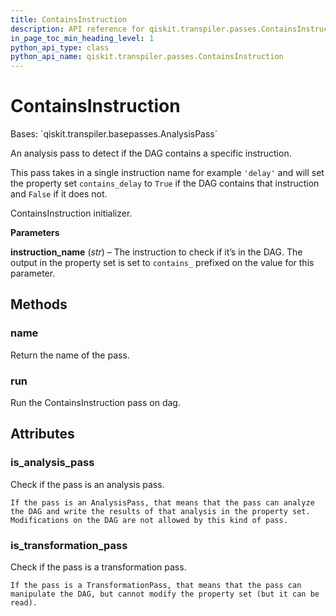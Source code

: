 ```yaml
---
title: ContainsInstruction
description: API reference for qiskit.transpiler.passes.ContainsInstruction
in_page_toc_min_heading_level: 1
python_api_type: class
python_api_name: qiskit.transpiler.passes.ContainsInstruction
---
```


# ContainsInstruction

<Class id="qiskit.transpiler.passes.ContainsInstruction" github="https://github.com/qiskit/qiskit/tree/stable/0.20/qiskit/transpiler/passes/utils/contains_instruction.py" signature="ContainsInstruction(*args, **kwargs)">
  Bases: `qiskit.transpiler.basepasses.AnalysisPass`

  An analysis pass to detect if the DAG contains a specific instruction.

  This pass takes in a single instruction name for example `'delay'` and will set the property set `contains_delay` to `True` if the DAG contains that instruction and `False` if it does not.

  ContainsInstruction initializer.

  **Parameters**

  **instruction\_name** (*str*) – The instruction to check if it’s in the DAG. The output in the property set is set to `contains_` prefixed on the value for this parameter.

  ## Methods

  ### name

  <Function id="qiskit.transpiler.passes.ContainsInstruction.name" name="name" signature="ContainsInstruction.name()">
    Return the name of the pass.
  </Function>

  ### run

  <Function id="qiskit.transpiler.passes.ContainsInstruction.run" name="run" signature="ContainsInstruction.run(dag)">
    Run the ContainsInstruction pass on dag.
  </Function>

  ## Attributes

  ### is\_analysis\_pass

  <Attribute id="qiskit.transpiler.passes.ContainsInstruction.is_analysis_pass" name="is_analysis_pass">
    Check if the pass is an analysis pass.

    If the pass is an AnalysisPass, that means that the pass can analyze the DAG and write the results of that analysis in the property set. Modifications on the DAG are not allowed by this kind of pass.
  </Attribute>

  ### is\_transformation\_pass

  <Attribute id="qiskit.transpiler.passes.ContainsInstruction.is_transformation_pass" name="is_transformation_pass">
    Check if the pass is a transformation pass.

    If the pass is a TransformationPass, that means that the pass can manipulate the DAG, but cannot modify the property set (but it can be read).
  </Attribute>
</Class>

